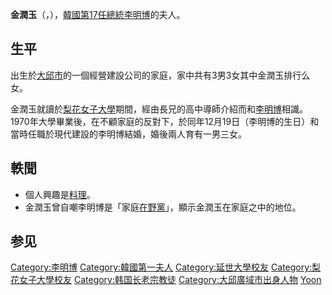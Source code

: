 
{{Infobox officeholder
| name        = 金潤玉<br>{{lang|ko|김윤옥}}
| image       =Korean Cuisine to the World 2009 - 4342406373 (cropped).jpg
| order       = {{ROK}}[[韓國第一夫人|第一夫人]]
| term_start  = 2008年2月25日
| term_end    = 2013年2月25日
| president   = [[李明博|李明博]]
| predecessor = [[權良淑|權良淑]]
| successor   = [[金正淑_(韓國第一夫人)|金正淑]]
| birth_date  = {{birth date and age|1947|3|26}}
| birth_place = {{flagicon|USA|1948}} [[駐朝鮮美國陸軍司令部軍政廳|美軍政廳]][[慶尚南道|慶尚南道]][[晋州市_(韩国)|晋州府]]蓬萊洞
| alma_mater  = [[梨花女子大學|梨花女子大學]]
| religion    = [[長老宗|長老宗]]
| residence   = [[首爾特別市|首爾特別市]][[江南區_(首爾特別市)|江南區]]{{link-ko|論峴洞|논현동 (서울)}}
| spouse      = [[李明博|李明博]]
| relations   = 李相得（姐夫）
}}
{{Infobox Korean name|
hangul=김윤옥|
hanja=金潤玉|
rr=Kim Yoon-ok|
mr=|
}}
'''金潤玉'''（{{kor|김윤옥|金潤玉|Kim Yoon-ok}}，{{bd|1947年|3月26日}}），[[韓國總統列表|韓國第17任總統]][[李明博|李明博]]的夫人。

==生平==
出生於[[大邱市|大邱市]]的一個經營建設公司的家庭，家中共有3男3女其中金潤玉排行么女。

金潤玉就讀於[[梨花女子大學|梨花女子大學]]期間，經由長兄的高中導師介紹而和[[李明博|李明博]]相識。1970年大學畢業後，在不顧家庭的反對下，於同年12月19日（李明博的生日）和當時任職於現代建設的李明博結婚，婚後兩人育有一男三女。

==軼聞==
* 個人興趣是[[料理|料理]]。
* 金潤玉曾自嘲李明博是「家庭[[在野黨|在野黨]]」，顯示金潤玉在家庭之中的地位。

==参见==
{{s-start}}
{{s-hon}}
{{s-bef| before=[[權良淑|權良淑]]<br>}}
{{s-ttl|title=[[韓國第一夫人|韓國第一夫人]]|years=2008－2013}}
{{s-aft|after=[[金正淑_(韓國第一夫人)|金正淑]]}}
{{s-end}}

{{DEFAULTSORT:Kim金}}
[[Category:李明博|Category:李明博]]
[[Category:韓國第一夫人|Category:韓國第一夫人]]
[[Category:延世大學校友|Category:延世大學校友]]
[[Category:梨花女子大學校友|Category:梨花女子大學校友]]
[[Category:韩国长老宗教徒|Category:韩国长老宗教徒]]
[[Category:大邱廣域市出身人物|Category:大邱廣域市出身人物]]
[[Category:金姓|Yoon]]